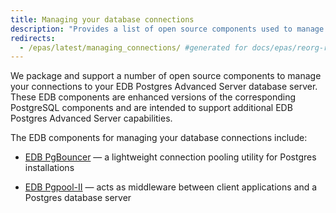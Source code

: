 ```yaml
---
title: Managing your database connections
description: "Provides a list of open source components used to manage the connections to the EDB Postgres Advanced Server database server"
redirects:
  - /epas/latest/managing_connections/ #generated for docs/epas/reorg-role-use-case-mode
---
```


We package and support a number of open source components to manage your connections to your EDB Postgres Advanced Server database server. These EDB components are enhanced versions of the corresponding PostgreSQL components and are intended to support additional EDB Postgres Advanced Server capabilities.  

The EDB components for managing your database connections include:

- [EDB PgBouncer](/pgbouncer/latest/) &mdash; a lightweight connection pooling utility for Postgres installations

- [EDB Pgpool-II](/pgpool/latest/) &mdash; acts as middleware between client applications and a Postgres database server




